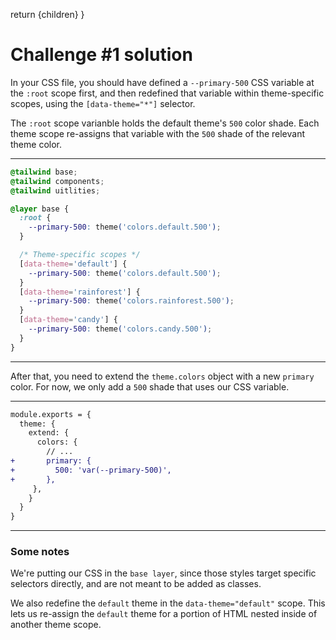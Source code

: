 

  return <MarkdownWrapper>{children}</MarkdownWrapper>
}

# Challenge #1 solution

In your CSS file, you should have defined a `--primary-500` CSS variable at the `:root` scope first, and then redefined that variable within theme-specific scopes, using the `[data-theme="*"]` selector.

The `:root` scope varianble holds the default theme's `500` color shade. Each theme scope re-assigns that variable with the `500` shade of the relevant theme color.

---

<Reveal fileName="styles/tailwind.css">

```css
@tailwind base;
@tailwind components;
@tailwind uitlities;

@layer base {
  :root {
    --primary-500: theme('colors.default.500');
  }

  /* Theme-specific scopes */
  [data-theme='default'] {
    --primary-500: theme('colors.default.500');
  }
  [data-theme='rainforest'] {
    --primary-500: theme('colors.rainforest.500');
  }
  [data-theme='candy'] {
    --primary-500: theme('colors.candy.500');
  }
}
```

</Reveal>

---

After that, you need to extend the `theme.colors` object with a new `primary` color. For now, we only add a `500` shade that uses our CSS variable.

---

<Reveal fileName="tailwind.config.js">

```diff
module.exports = {
  theme: {
    extend: {
      colors: {
        // ...
+       primary: {
+         500: 'var(--primary-500)',
+       },
     },
    }
  }
}
```

</Reveal>

---

### Some notes

We're putting our CSS in the `base layer`, since those styles target specific selectors directly, and are not meant to be added as classes.

We also redefine the `default` theme in the `data-theme="default"` scope. This lets us re-assign the `default` theme for a portion of HTML nested inside of another theme scope.
